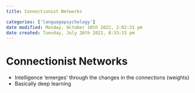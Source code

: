 ```yaml
---
title: Connectionist Networks

categories: ['languagepsychology']
date modified: Monday, October 10th 2022, 2:02:31 pm
date created: Tuesday, July 26th 2022, 8:33:15 pm
---
```


# Connectionist Networks
- Intelligence 'emerges' through the changes in the connections (weights)
- Basically deep learning



